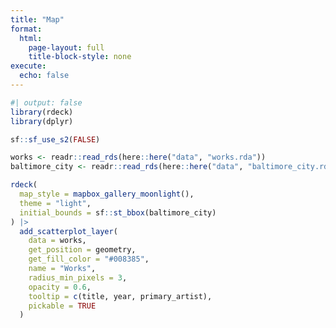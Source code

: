 ```yaml
---
title: "Map"
format:
  html:
    page-layout: full
    title-block-style: none
execute: 
  echo: false
---
```


```r
#| output: false
library(rdeck)
library(dplyr)

sf::sf_use_s2(FALSE)

works <- readr::read_rds(here::here("data", "works.rda"))
baltimore_city <- readr::read_rds(here::here("data", "baltimore_city.rda"))
```


```r
rdeck(
  map_style = mapbox_gallery_moonlight(),
  theme = "light",
  initial_bounds = sf::st_bbox(baltimore_city)
) |>
  add_scatterplot_layer(
    data = works,
    get_position = geometry,
    get_fill_color = "#008385",
    name = "Works",
    radius_min_pixels = 3,
    opacity = 0.6,
    tooltip = c(title, year, primary_artist),
    pickable = TRUE
  )
```
